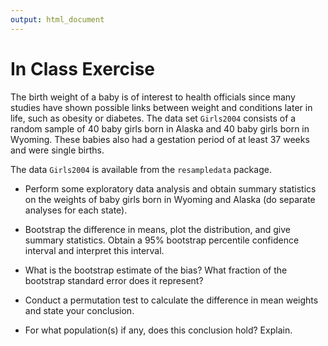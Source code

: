 ```yaml
---
output: html_document
---
```



In Class Exercise
========================================================

The birth weight of a baby is of interest to health officials since many studies have shown possible links between weight and conditions later in life, such as obesity or diabetes.  The data set `Girls2004` consists of a random sample of 40 baby girls born in Alaska and 40 baby girls born in Wyoming.  These babies also had a gestation period of at least 37 weeks and were single births. 


The data `Girls2004`  is available from the `resampledata` package.


  * Perform some exploratory data analysis and obtain summary statistics on the weights of baby girls born in Wyoming and Alaska (do separate analyses for each state).
  
  * Bootstrap the difference in means, plot the distribution, and give summary statistics.  Obtain a 95% bootstrap percentile confidence interval and interpret this interval.
  
  * What is the bootstrap estimate of the bias?  What fraction of the bootstrap standard error does it represent?
  
  * Conduct a permutation test to calculate the difference in mean weights and state your conclusion.
  
  * For what population(s) if any, does this conclusion hold?  Explain.
